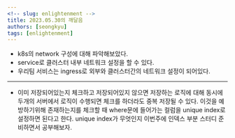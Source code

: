 ```yaml
---
<!-- slug: enlightenment -->
title: 2023.05.30의 깨달음
authors: [seongkyu]
tags: [enlightenment]
---
```



- k8s의 network 구성에 대해 파악해보았다.
- service로 클러스터 내부 네트워크 설정을 할 수 있다.
- 우리팀 서비스는 ingress로 외부와 클러스터간의 네트워크 설정이 되어있다.
---
- 이미 저장되어있는지 체크하고 저장되어있지 않으면 저장하는 로직에 대해 동시에 두개의 서버에서 로직이 수행되면 체크를 하더라도 중복 저장될 수 있다. 이것을 예방하기위해 존재하는지를 체크할 때 where문에 들어가는 컬럼을 unique index로 설정하면 된다고 한다.
unique index가 무엇인지 이번주에 인덱스 부분 스터디 준비하면서 공부해보자.